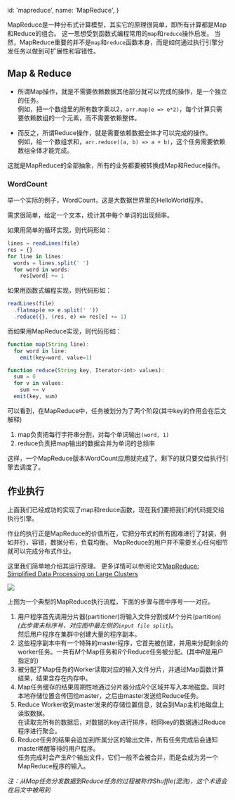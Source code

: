 
  id: 'mapreduce',
  name: 'MapReduce',
}

MapReduce是一种分布式计算模型，其实它的原理很简单，即所有计算都是Map和Reduce的组合。
这一思想受到函数式编程常用的`map`和`reduce`操作启发。
当然，MapReduce重要的并不是`map`和`reduce`函数本身，而是如何通过执行引擎分发任务以做到可扩展性和容错性。

## Map & Reduce

- 所谓Map操作，就是不需要依赖数据其他部分就可以完成的操作，是一个独立的任务。<br/>
例如，把一个数组里的所有数字乘以2，`arr.map(e => e*2)`，每个计算只需要依赖数组的一个元素，而不需要依赖整体。

- 而反之，所谓Reduce操作，就是需要依赖数据全体才可以完成的操作。<br/>
例如，给一个数组求和，`arr.reduce((a, b) => a + b)`，这个任务需要依赖数组全体才能完成。

这就是MapReduce的全部抽象，所有的业务都要被转换成Map和Reduce操作。

### WordCount

举一个实际的例子，WordCount，这是大数据世界里的HelloWorld程序。

需求很简单，给定一个文本，统计其中每个单词的出现频率。

如果用简单的循环实现，则代码形如：

```javascript
lines = readLines(file)
res = {}
for line in lines:
  words = lines.split(' ')
  for word in words:
    res[word] += 1
```

如果用函数式编程实现，则代码形如：

```javascript
readLines(file)
  .flatmap(e => e.split(' '))
  .reduce({}, (res, e) => res[e] += 1)
```

而如果用MapReduce实现，则代码形如：

```javascript
function map(String line):
  for word in line:
    emit(key=word, value=1)

function reduce(String key, Iterator<int> values):
  sum = 0
  for v in values:
    sum += v
  emit(key, sum)
```

可以看到，在MapReduce中，任务被划分为了两个阶段(其中key的作用会在后文解释)

1. map负责把每行字符串分割，对每个单词输出`(word, 1)`
2. reduce负责把map输出的数据合并为单词的总频率

这样，一个MapReduce版本WordCount应用就完成了。剩下的就只要交给执行引擎去调度了。

## 作业执行

上面我们已经成功的实现了map和reduce函数，现在我们要把我们的代码提交给执行引擎。

作业的执行正是MapReduce的价值所在，它把分布式的所有困难进行了封装，例如并行，容错，数据分布，负载均衡。
MapReduce的用户并不需要关心任何细节就可以完成分布式作业。

这里我们简单地介绍其运行原理。
更多详情可以参阅论文[MapReduce: Simplified Data Processing on Large Clusters](https://research.google.com/archive/mapreduce-osdi04.pdf)

<div className={'w-[800px] max-w-full'}>
  <Image src={mapReduce}/>
</div>

上图为一个典型的MapReduce执行流程，下面的步骤与图中序号一一对应。

1. 用户程序首先调用分片器(partitioner)将输入文件分割成$M$个分片(partition) *(此步骤未标序号，对应图中最左侧的`input file split`)*。<br/>
然后用户程序在集群中创建大量的程序副本。
2. 这些程序副本中有一个特殊的master程序，它首先被创建，并用来分配剩余的worker任务。一共有$M$个Map任务和$R$个Reduce任务被分配。(其中$R$是用户指定的)
3. 被分配了Map任务的Worker读取对应的输入文件分片，并通过Map函数计算结果，结果含存在内存中。
4. Map任务缓存的结果周期性地通过分片器分成$R$个区域并写入本地磁盘。同时本地存储位置会传回给master，之后由master发送给Reduce任务。
5. Reduce Worker收到master发来的存储位置信息，就会到Map主机地磁盘上读取数据。<br/>
在读取完所有的数据后，对数据的key进行排序，相同key的数据通过Reduce程序进行聚合。
6. Reduce任务的结果会追加到所属分区的输出文件，所有任务完成后会通知master唤醒等待的用户程序。<br/>
任务完成时会产生$R$个输出文件，它们一般不会被合并，而是会成为另一个MapReduce程序的输入。

*注：从Map任务分发数据到Reduce任务的过程被称作Shuffle(混洗)，这个术语会在后文中被用到*